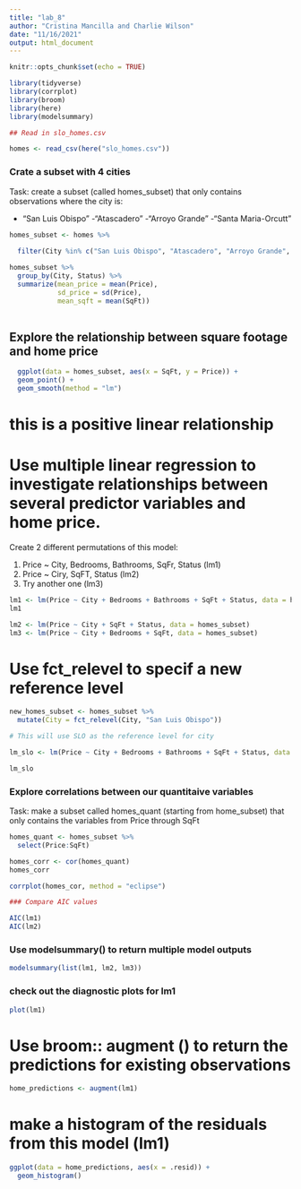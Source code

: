 ```yaml
---
title: "lab_8"
author: "Cristina Mancilla and Charlie Wilson"
date: "11/16/2021"
output: html_document
---
```


```r
knitr::opts_chunk$set(echo = TRUE)

```


```r
library(tidyverse)
library(corrplot)
library(broom)
library(here)
library(modelsummary)
```

```r
## Read in slo_homes.csv

homes <- read_csv(here("slo_homes.csv"))

```


### Crate a subset with 4 cities 
Task: create a subset (called homes_subset) that only contains observations where the city is: 

- "San Luis Obispo" 
-"Atascadero"
-"Arroyo Grande"
-"Santa Maria-Orcutt"

```r
homes_subset <- homes %>% 
  
  filter(City %in% c("San Luis Obispo", "Atascadero", "Arroyo Grande", "Santa Maria-Orcutt"))
```

```r
homes_subset %>% 
  group_by(City, Status) %>%
  summarize(mean_price = mean(Price), 
            sd_price = sd(Price), 
            mean_sqft = mean(SqFt))
  
```

## Explore the relationship between square footage and home price 

```r
  ggplot(data = homes_subset, aes(x = SqFt, y = Price)) + 
  geom_point() +
  geom_smooth(method = "lm")
```
# this is a positive linear relationship 

# Use multiple linear regression to investigate relationships between several predictor variables and home price. 

Create 2 different permutations of this model: 

(1) Price ~ City, Bedrooms, Bathrooms, SqFr, Status (lm1)
(2) Price ~ Ciry, SqFT, Status (lm2)
(3) Try another one (lm3)

```r
lm1 <- lm(Price ~ City + Bedrooms + Bathrooms + SqFt + Status, data = homes_subset)
lm1

lm2 <- lm(Price ~ City + SqFt + Status, data = homes_subset)
lm3 <- lm(Price ~ City + Bedrooms + SqFt, data = homes_subset)
```
# Use fct_relevel to specif a new reference level

```r

new_homes_subset <- homes_subset %>% 
  mutate(City = fct_relevel(City, "San Luis Obispo"))

# This will use SLO as the reference level for city 

lm_slo <- lm(Price ~ City + Bedrooms + Bathrooms + SqFt + Status, data = new_homes_subset)

lm_slo
```
### Explore correlations between our quantitaive variables 
Task: make a subset called homes_quant (starting from home_subset) that only contains the variables from Price through SqFt 


```r
homes_quant <- homes_subset %>%
  select(Price:SqFt)
```


```r
homes_corr <- cor(homes_quant)
homes_corr
```


```r
corrplot(homes_cor, method = "eclipse")
```
```r
### Compare AIC values 

AIC(lm1)
AIC(lm2)
```

### Use modelsummary() to return multiple model outputs 

```r
modelsummary(list(lm1, lm2, lm3))
```

### check out the diagnostic plots for lm1 

```r
plot(lm1)
```
# Use broom:: augment () to return the predictions for existing observations 

```r
home_predictions <- augment(lm1)
```

# make a histogram of the residuals from this model (lm1)

```r
ggplot(data = home_predictions, aes(x = .resid)) +
  geom_histogram()
```

